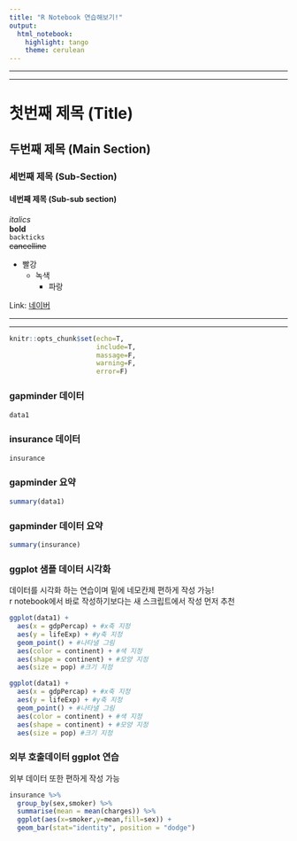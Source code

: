 ```yaml
---
title: "R Notebook 연습해보기!"
output: 
  html_notebook: 
    highlight: tango
    theme: cerulean
---
```


***
***
  
# 첫번째 제목 (Title)  
## 두번째 제목 (Main Section)  
### 세번째 제목 (Sub-Section)  
#### 네번째 제목 (Sub-sub section)  
  
  
*italics*  
**bold**  
`backticks`  
~~cancelline~~  
  
  
* 빨강
  * 녹색
    * 파랑  
      
Link: [네이버](https://naver.com)  

***
***




<!-- ## 마크다운 환경설정 -->
```r
knitr::opts_chunk$set(echo=T,
                      include=T,
                      massage=F,
                      warning=F,
                      error=F)
```

### gapminder 데이터  
```r
data1
```

### insurance 데이터    
```r
insurance
```

### gapminder 요약  
```r
summary(data1)
```

### gapminder 데이터  요약  
```r
summary(insurance)
```

### ggplot 샘플 데이터 시각화  
데이터를 시각화 하는 연습이며 밑에 네모칸제 편하게 작성 가능!  
r notebook에서 바로 작성하기보다는 새 스크립트에서 작성 먼저 추천 

```r
ggplot(data1) +
  aes(x = gdpPercap) + #x축 지정
  aes(y = lifeExp) + #y축 지정
  geom_point() + #나타낼 그림
  aes(color = continent) + #색 지정
  aes(shape = continent) + #모양 지정
  aes(size = pop) #크기 지정
```

```r
ggplot(data1) +
  aes(x = gdpPercap) + #x축 지정
  aes(y = lifeExp) + #y축 지정
  geom_point() + #나타낼 그림
  aes(color = continent) + #색 지정
  aes(shape = continent) + #모양 지정
  aes(size = pop) #크기 지정
```


### 외부 호출데이터 ggplot 연습
외부 데이터 또한 편하게 작성 가능  
```r
insurance %>%
  group_by(sex,smoker) %>%
  summarise(mean = mean(charges)) %>%
  ggplot(aes(x=smoker,y=mean,fill=sex)) +
  geom_bar(stat="identity", position = "dodge")
```

